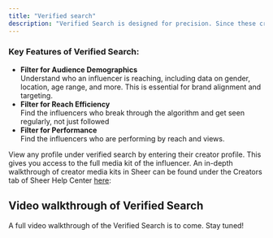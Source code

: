 ```yaml
---
title: "Verified search"
description: "Verified Search is designed for precision. Since these creators have directly connected their accounts to Sheer, you can trust the data you’re working with - perfect for evaluating partnerships or diving deep into campaign performance. Sheer has well over a 1000 verified creators signed up on the Sheer platform."
---
```


### Key Features of Verified Search:

- **Filter for Audience Demographics**\
  Understand who an influencer is reaching, including data on gender, location, age range, and more. This is essential for brand alignment and targeting.
- **Filter for Reach Efficiency**\
  Find the influencers who break through the algorithm and get seen regularly, not just followed
- **Filter for Performance**\
  Find the influencers who are performing by reach and views.

View any profile under verified search by entering their creator profile. This gives you access to the full media kit of the influencer. An in-depth walkthrough of creator media kits in Sheer can be found under the Creators tab of Sheer Help Center [here](https://help.sheer.dk/brands/creators#mediakits):

## Video walkthrough of Verified Search

A full video walkthrough of the Verified Search is to come. Stay tuned\!